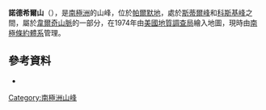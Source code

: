 {{coord|70|55|S|63|27|W|display=title}}

'''諾德希爾山'''（{{lang-en|Mount Nordhill}}），是[[南極洲|南極洲]]的山峰，位於[[帕爾默地|帕爾默地]]，處於[[斯蒂爾峰|斯蒂爾峰]]和[[科斯基峰|科斯基峰]]之間，屬於[[韋爾奇山脈|韋爾奇山脈]]的一部分，在1974年由[[美國地質調查局|美國地質調查局]]繪入地圖，現時由[[南極條約體系|南極條約體系]]管理。

==參考資料==
*{{usgs-gazetteer}}

{{Antarctica-geo-stub}}
[[Category:南極洲山峰|Category:南極洲山峰]]